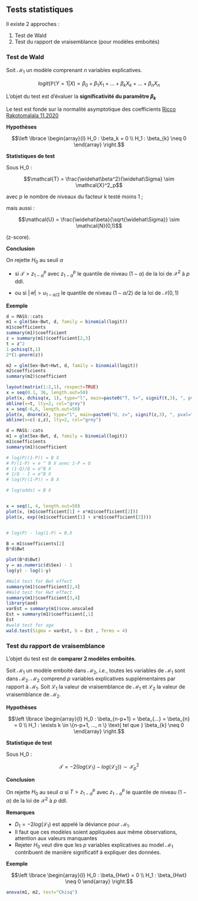 ## Tests statistiques

Il existe 2 approches :

1. Test de Wald
2. Test du rapport de vraisemblance (pour modèles emboités)




### Test de Wald 



Soit $\mathcal{M}_1$ un modèle comprenant $n$ variables explicatives.

$$logit(\mathbb{P}(Y=1|X) = \beta_0 + \beta_1 X_1 + ... + \beta_k X_k + ... + \beta_n X_n$$

L’objet du test est d’évaluer la  **significativité du paramêtre $\beta_k$**

Le test est fonde sur la normalité asymptotique des coefficients [Ricco Rakotomalala 11.2020](http://eric.univ-lyon2.fr/~ricco/cours/slides/regression_logistique.pdf)

**Hypothèses**

$$\left  \lbrace
\begin{array}{l}
H_0 : \beta_k = 0 \\
H_1 : \beta_{k} \neq 0 
\end{array}
\right.$$

**Statistiques de test**

Sous H_0 : 
 
$$\mathcal{T} = \frac{\widehat\beta^2}{\widehat\Sigma} \sim \mathcal{X}^2_p$$


avec $p$ le nombre de niveaux du facteur k testé moins 1 ; 

mais aussi :

$$\mathcal{U} = \frac{\widehat\beta}{\sqrt{\widehat\Sigma}} \sim \mathcal{N}(0,1)$$

(z-score).


**Conclusion**



On rejette $H_0$ au seuil $\alpha$ 

  - si $\mathcal{T}>z^p_{1-\alpha}$ avec $z^p_{1-\alpha}$ le quantile de niveau $(1-\alpha)$ de la loi de $\mathcal{X}^2$ à $p$ ddl.

  - ou si $| \mathcal{U} | > u_{1-\alpha/2}$ le quantile de niveau $(1-\alpha/2)$ de la loi de $\mathcal{N}(0,1)$  


  
**Exemple**


```r
d = MASS::cats
m1 = glm(Sex~Bwt, d, family = binomial(logit))
m1$coefficients
summary(m1)$coefficient
z = summary(m1)$coefficient[2,3]
t = z^2
1-pchisq(t,1)
2*(1-pnorm(z))

m2 = glm(Sex~Bwt+Hwt, d, family = binomial(logit))
m2$coefficients
summary(m2)$coefficient
```

```r
layout(matrix(1:2,1), respect=TRUE)
x = seq(0.1, 36, length.out=50)
plot(x, dchisq(x, 1), type="l", main=paste0("T, t=", signif(t,3), ", pval=", signif(1-pchisq(t,1),3)))
abline(v=t, lty=2, col="grey")
x = seq(-6,6, length.out=50)
plot(x, dnorm(x), type="l", main=paste0("U, z=", signif(z,3), ", pval=", signif(2*(1-pnorm(z)),3)))
abline(v=c(-z,z), lty=2, col="grey")
```

```r
d = MASS::cats
m1 = glm(Sex~Bwt, d, family = binomial(logit))
m1$coefficients
summary(m1)$coefficient

# log(P/(1-P)) = B X
# P/(1-P) = e ^ B X avec 1-P = Q
# (1-Q)/Q = e^B X
# 1/Q - 1 = e^B X
# log(P/(1-P)) = B X

# log(odds) = B X


x = seq(1, 4, length.out=50)
plot(x, (m1$coefficient[1] + x*m1$coefficient[2]))
plot(x, exp((m1$coefficient[1] + x*m1$coefficient[2])))


# log(P) - log(1-P) = B.X

B = m1$coefficients[2]
B*d$Bwt

plot(B*d$Bwt)
y = as.numeric(d$Sex) - 1
log(y) - log(1-y)

#Wald test for Bwt effect
summary(m1)$coefficient[2,4]
#Wald test for Hwt effect
summary(m1)$coefficient[3,4]
library(aod)
varEst = summary(m1)$cov.unscaled
Est = summary(m1)$coefficient[,1]
Est
#wald test for age
wald.test(Sigma = varEst, b = Est , Terms = 4)
```



















### Test du rapport de vraisemblance

L’objet du test est de **comparer 2 modèles emboités**.

Soit $\mathcal{M}_1$ un modèle emboité dans $\mathcal{M}_2$, *i.e.*, toutes les variables de $\mathcal{M}_1$ sont dans $\mathcal{M}_2$.
$\mathcal{M}_2$ comprend $p$ variables explicatives supplémentaires par rapport à $\mathcal{M}_1$. 
Soit $\mathcal{L}_1$ la valeur de vraisemblance de $\mathcal{M}_1$ et $\mathcal{L}_2$ la valeur de vraisemblance de $\mathcal{M}_2$. 

**Hypothèses**

$$\left  \lbrace
\begin{array}{l}
H_0 : \beta_{n-p+1} = \beta_{...} = \beta_{n} = 0 \\
H_1 : \exists k \in \{n-p+1, ..., n \} \text{ tel que } \beta_{k} \neq 0 
\end{array}
\right.$$

**Statistique de test**

Sous H_0 : 

$$\mathcal{T} = -2(log(\mathcal{L}_1) - log(\mathcal{L}_2)) \sim \mathcal{X}^2_p$$

**Conclusion**

On rejette $H_0$ au seuil $\alpha$ si $T>z^p_{1-\alpha}$ avec $z^p_{1-\alpha}$ le quantile de niveau $(1-\alpha)$ de la loi de $\mathcal{X}^2$ à $p$ ddl.



**Remarques**

  - $D_1= - 2 log(\mathcal{L}_1)$ est appelé la déviance pour $\mathcal{M}_1$.
  - Il faut que ces modèles soient appliquées aux même observations, attention aux valeurs manquantes
  - Rejeter $H_0$ veut dire que les $p$ variables explicatives au model $\mathcal{M}_1$ contribuent de manière significatif à expliquer des données.
  
**Exemple**

$$\left  \lbrace
\begin{array}{l}
H_0 : \beta_{Hwt} = 0 \\
H_1 : \beta_{Hwt} \neq 0 
\end{array}
\right.$$

```r
anova(m1, m2, test="Chisq")
```







